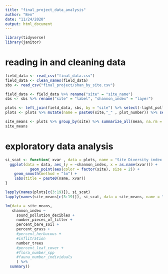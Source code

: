 ```yaml
---
title: "final_project_data_analysis"
author: "Ben"
date: "11/24/2020"
output: html_document
---
```

```r
library(tidyverse)
library(janitor)
```

# reading in and cleaning data 

```r
field_data <- read_csv("final_data.csv")
field_data <- clean_names(field_data)
sbs <- read_csv("final_project/shan_by_site.csv")

```

```r
field_data <- field_data %>% rename("site" = "site_name")
sbs <- sbs %>% rename("site" = "label", "shannon_index" = "layer")

plots <- left_join(field_data, sbs, by = "site") %>% select(-light_pollution_after_dark)
plots <- plots %>% mutate(name = paste0(site,"_" , plot_number)) %>% select(name, everything())
```

```r
site_means <- plots %>% group_by(site) %>% summarize_all(mean, na.rm = FALSE)
site_means
```
# exploratory data analysis 
```r
si_scat <- function( xvar , data = plots, name = "Site Diversity index vs plot level "){
  ggplot(data = data, aes_(y = ~shannon_index, x = as.name(xvar))) + 
           geom_point(aes(color = factor(site), size = 2)) +
    geom_smooth(method = "lm") +
    labs(title = paste0(name, xvar))
}

lapply(names(plots[c(3:19)]), si_scat)
lapply(names(site_means[c(3:19)]), si_scat, data = site_means, name = "Site Diversity index vs site average " )
```

```r
lm(data = site_means,
   shannon_index ~
     sound_pollution_decibles +
     number_pieces_of_litter +
     percent_bare_soil +
     percent_grass +
     #percent_herbacous +
     #inflitration
     number_trees  
     #percent_leaf_cover +
     #flora_number_spp 
     #fauna_number_individuals
     ) %>% 
  summary()
```


